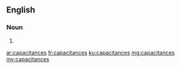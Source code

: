 ==English==

===Noun===
{{head|en|plural}}

# {{plural of|capacitance|lang=en}}

[[ar:capacitances]]
[[fr:capacitances]]
[[ku:capacitances]]
[[mg:capacitances]]
[[my:capacitances]]